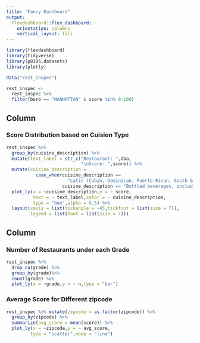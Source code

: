 ```yaml
---
title: "Fancy Dashboard"
output: 
  flexdashboard::flex_dashboard:
    orientation: columns
    vertical_layout: fill
---
```


```r
library(flexdashboard)
library(tidyverse)
library(p8105.datasets)
library(plotly)

data("rest_inspec")

rest_inspec <-
  rest_inspec %>% 
  filter(boro == "MANHATTAN" & score %in% 0:100)
```

Column {data-width=650}
-----------------------------------------------------------------------

### Score Distribution based on Cuision Type

```r
rest_inspec %>% 
  group_by(cuisine_description) %>% 
  mutate(text_label = str_c("Restaurant: ",dba,
                            "\nScore: ",score)) %>%
  mutate(cuisine_description = 
           case_when(cuisine_description == 
                       "Latin (Cuban, Dominican, Puerto Rican, South & Central American)" ~"Latin", 
                     cuisine_description == "Bottled beverages, including water, sodas, juices, etc." ~ "Bottled beverages",T ~ cuisine_description)) %>% 
  plot_ly(x = ~cuisine_description,y = ~ score,
          text = ~ text_label,color = ~ cuisine_description,
          type = "box",alpha = 0.5) %>% 
  layout(xaxis = list(tickangle = -45,tickfont = list(size = 7)),
         legend = list(font = list(size = 7)))
```

Column {data-width=350}
-----------------------------------------------------------------------

### Number of Restaurants under each Grade

```r
rest_inspec %>% 
  drop_na(grade) %>% 
  group_by(grade)%>% 
  count(grade) %>%
  plot_ly(x = ~grade,y = ~ n,type = "bar")
```

### Average Score for Different zipcode

```r
rest_inspec %>% mutate(zipcode = as.factor(zipcode)) %>% 
  group_by(zipcode) %>% 
  summarize(avg_score = mean(score)) %>% 
  plot_ly(x = ~zipcode,y = ~ avg_score,
         type = "scatter",mode = "line")
```

